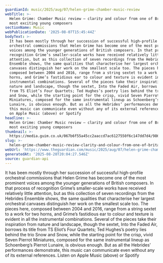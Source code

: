 ```yaml
---
guardianId: music/2025/aug/07/helen-grime-chamber-music-review
webTitle: >-
  Helen Grime: Chamber Music review – clarity and colour from one of Britain’s
  most exciting young composers
sectionName: Music
webPublicationDate: '2025-08-07T15:45:44Z'
bodyText: >-
  It has been mostly through her succession of successful high-profile
  orchestral commissions that Helen Grime has become one of the most prominent
  voices among the younger generations of British composers. In that process of
  recognition Grime’s smaller-scale works have received relatively little
  attention, but as this collection of seven recordings from the Hebrides
  Ensemble shows, the same qualities that characterise her largest orchestral
  canvases distinguish her work on the smallest scale too. The pieces here,
  composed between 2004 and 2016, range from a string sextet to a work for two
  horns, and Grime’s fastidious ear to colour and texture is evident in all the
  instrumental combinations. Several of the pieces take their inspiration from
  nature and landscape, though the sextet, Into the Faded Air, borrows its title
  from TS Eliot’s Four Quartets; Ted Hughes’s poetry lies behind the trio Snow
  and Snow, while the starting point for the crisp, vivid Seven Pierrot
  Miniatures, composed for the same instrumental lineup as Schoenberg’s Pierrot
  Lunaire, is obvious enough. But as all the Hebrides’ performances demonstrate,
  this music can communicate even without any of its external references. Listen
  on Apple Music (above) or Spotify
headline: >-
  Helen Grime: Chamber Music review – clarity and colour from one of Britain’s
  most exciting young composers
thumbnail: >-
  https://media.guim.co.uk/067b6f55a45cc2aaccd7ac6127550f6c147dd7d4/986_0_5945_4757/500.jpg
slug: >-
  helen-grime-chamber-music-review-clarity-and-colour-from-one-of-britains-most-exciting-young-composers
webUrl: 'https://www.theguardian.com/music/2025/aug/07/helen-grime-chamber-music-review'
generatedAt: '2025-08-28T20:04:27.546Z'
source: guardian-api
---
```

It has been mostly through her succession of successful high-profile orchestral commissions that Helen Grime has become one of the most prominent voices among the younger generations of British composers. In that process of recognition Grime’s smaller-scale works have received relatively little attention, but as this collection of seven recordings from the Hebrides Ensemble shows, the same qualities that characterise her largest orchestral canvases distinguish her work on the smallest scale too. The pieces here, composed between 2004 and 2016, range from a string sextet to a work for two horns, and Grime’s fastidious ear to colour and texture is evident in all the instrumental combinations. Several of the pieces take their inspiration from nature and landscape, though the sextet, Into the Faded Air, borrows its title from TS Eliot’s Four Quartets; Ted Hughes’s poetry lies behind the trio Snow and Snow, while the starting point for the crisp, vivid Seven Pierrot Miniatures, composed for the same instrumental lineup as Schoenberg’s Pierrot Lunaire, is obvious enough. But as all the Hebrides’ performances demonstrate, this music can communicate even without any of its external references. Listen on Apple Music (above) or Spotify

